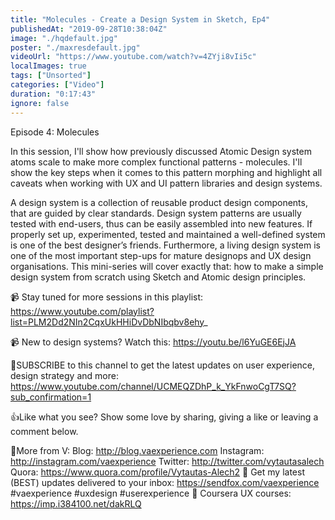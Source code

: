 ```yaml
---
title: "Molecules - Create a Design System in Sketch, Ep4"
publishedAt: "2019-09-28T10:38:04Z"
image: "./hqdefault.jpg"
poster: "./maxresdefault.jpg"
videoUrl: "https://www.youtube.com/watch?v=4ZYji8vIi5c"
localImages: true
tags: ["Unsorted"]
categories: ["Video"]
duration: "0:17:43"
ignore: false
---
```


Episode 4: Molecules

In this session, I'll show how previously discussed Atomic Design system atoms scale to make more complex functional patterns - molecules. I'll show the key steps when it comes to this pattern morphing and highlight all caveats when working with UX and UI pattern libraries and design systems.

A design system is a collection of reusable product design components, that are guided by clear standards. Design system patterns are usually tested with end-users, thus can be easily assembled into new features. If properly set up, experimented, tested and maintained a well-defined system is one of the best designer’s friends. Furthermore, a living design system is one of the most important step-ups for mature designops and UX design organisations. This mini-series will cover exactly that: how to make a simple design system from scratch using Sketch and Atomic design principles.

📹 Stay tuned for more sessions in this playlist:
https://www.youtube.com/playlist?list=PLM2Dd2NIn2CqxUkHHiDvDbNIbqbv8ehy_

📹 New to design systems? Watch this: https://youtu.be/l6YuGE6EjJA

🙌SUBSCRIBE to this channel to get the latest updates on user experience, design strategy and more: https://www.youtube.com/channel/UCMEQZDhP_k_YkFnwoCgT7SQ?sub_confirmation=1

👍Like what you see? Show some love by sharing, giving a like or leaving a comment below.

👨More from V:
Blog: http://blog.vaexperience.com
Instagram: http://instagram.com/vaexperience
Twitter: http://twitter.com/vytautasalech
Quora: https://www.quora.com/profile/Vytautas-Alech2 📩 Get my latest (BEST) updates delivered to your inbox: https://sendfox.com/vaexperience
#vaexperience #uxdesign #userexperience 🎒 Coursera UX courses: https://imp.i384100.net/dakRLQ
